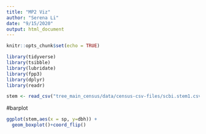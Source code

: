 ```yaml
---
title: "MP2 Viz"
author: "Serena Li"
date: "9/15/2020"
output: html_document
---
```


```r
knitr::opts_chunk$set(echo = TRUE)
```

```r
library(tidyverse)
library(tsibble)
library(lubridate)
library(fpp3)
library(dplyr)
library(readr)

```

```r
stem <- read_csv("tree_main_census/data/census-csv-files/scbi.stem1.csv")
```

#barplot
```r
ggplot(stem,aes(x = sp, y=dbh)) +
  geom_boxplot()+coord_flip()
```
